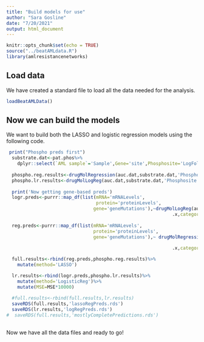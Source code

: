 ```yaml
---
title: "Build models for use"
author: "Sara Gosline"
date: "7/20/2021"
output: html_document
---
```


```r
knitr::opts_chunk$set(echo = TRUE)
source("../beatAMLdata.R")
library(amlresistancenetworks)
```

## Load data
We have created a standard file to load all the data needed for the analysis.

```r
loadBeatAMLData()
```

## Now we can build the models

We want to build both the LASSO and logistic regression models using the following code. 

```r
 print("Phospho preds first")
  substrate.dat<-pat.phos%>%
    dplyr::select(`AML sample`='Sample',Gene='site',Phosphosite='LogFoldChange')
  
  phospho.reg.results<-drugMolRegression(auc.dat,substrate.dat,'Phosphosite')
  phospho.lr.results<-drugMolLogReg(auc.dat,substrate.dat,'Phosphosite')
  
  print('Now getting gene-based preds')
  logr.preds<-purrr::map_df(list(mRNA='mRNALevels',
                                 protein='proteinLevels',
                                gene='geneMutations'),~drugMolLogReg(auc.dat,pat.data,
                                                             .x,category='Condition'))
  
  reg.preds<-purrr::map_df(list(mRNA='mRNALevels',
                                protein='proteinLevels',
                                gene='geneMutations'),~ drugMolRegression(auc.dat,
                                                                          pat.data,
                                                             .x,category='Condition'))

  full.results<-rbind(reg.preds,phospho.reg.results)%>%
    mutate(method='LASSO')

  lr.results<-rbind(logr.preds,phospho.lr.results)%>%
    mutate(method='LogisticReg')%>%
    mutate(MSE=MSE*10000)
  
  #full.results<-rbind(full.results,lr.results)
  saveRDS(full.results,'lassoRegPreds.rds')
  saveRDS(lr.results,'logRegPreds.rds')
#  saveRDS(full.results,'mostlyCompletePredictions.rds')
  
 ```
Now we have all the data files and ready to go!
